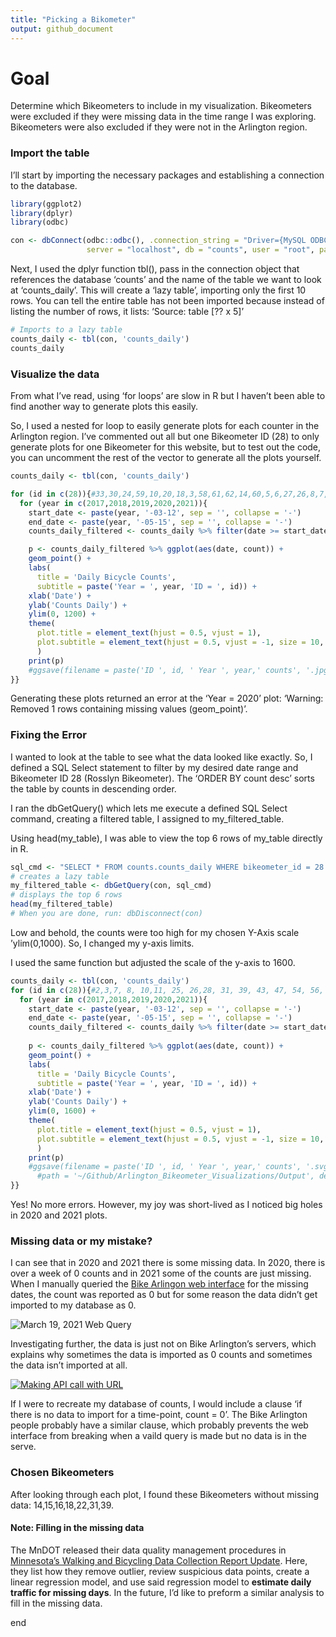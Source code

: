 ```yaml
---
title: "Picking a Bikometer"
output: github_document
---
```


# Goal

Determine which Bikeometers to include in my visualization. Bikeometers were excluded if they were missing data in the time range I was exploring. Bikeometers were also excluded if they were not in the Arlington region.

### Import the table

I'll start by importing the necessary packages and establishing a connection to the database.

```r
library(ggplot2)
library(dplyr)
library(odbc)

con <- dbConnect(odbc::odbc(), .connection_string = "Driver={MySQL ODBC 8.0 Unicode Driver};", 
                 server = "localhost", db = "counts", user = "root", password = rstudioapi::askForPassword("Database password"))
```

Next, I used the dplyr function tbl(), pass in the connection object that references the database 'counts' and the name of the table we want to look at 'counts_daily'. This will create a 'lazy table', importing only the first 10 rows. You can tell the entire table has not been imported because instead of listing the number of rows, it lists: 'Source: table<counts_daily> [?? x 5]'

```r
# Imports to a lazy table
counts_daily <- tbl(con, 'counts_daily')
counts_daily
```

### Visualize the data

From what I've read, using 'for loops' are slow in R but I haven't been able to find another way to generate plots this easily.

So, I used a nested for loop to easily generate plots for each counter in the Arlington region. I've commented out all but one Bikeometer ID (28) to only generate plots for one Bikeometer for this website, but to test out the code, you can uncomment the rest of the vector to generate all the plots yourself.

```r

counts_daily <- tbl(con, 'counts_daily')

for (id in c(28)){#33,30,24,59,10,20,18,3,58,61,62,14,60,5,6,27,26,8,7,22,21,9,16,15,31,11,2,25,19)){
  for (year in c(2017,2018,2019,2020,2021)){
    start_date <- paste(year, '-03-12', sep = '', collapse = '-')
    end_date <- paste(year, '-05-15', sep = '', collapse = '-')
    counts_daily_filtered <- counts_daily %>% filter(date >= start_date & date <= end_date & bikeometer_id == id) %>% collect()

    p <- counts_daily_filtered %>% ggplot(aes(date, count)) +
    geom_point() +
    labs(
      title = 'Daily Bicycle Counts',
      subtitle = paste('Year = ', year, 'ID = ', id)) +
    xlab('Date') +
    ylab('Counts Daily') +
    ylim(0, 1200) +
    theme(
      plot.title = element_text(hjust = 0.5, vjust = 1),
      plot.subtitle = element_text(hjust = 0.5, vjust = -1, size = 10, face = 'italic')
      ) 
    print(p)
    #ggsave(filename = paste('ID ', id, ' Year ', year,' counts', '.jpg', sep = ''), path = '~/Github/Arlington_Bikeometer_Visualizations/Output', device = 'jpg', dpi = 'retina')
}}
```

Generating these plots returned an error at the 'Year = 2020' plot: 'Warning: Removed 1 rows containing missing values (geom_point)'.

### Fixing the Error

I wanted to look at the table to see what the data looked like exactly. So, I defined a SQL Select statement to filter by my desired date range and Bikeometer ID 28 (Rosslyn Bikeometer). The 'ORDER BY count desc' sorts the table by counts in descending order.

I ran the dbGetQuery() which lets me execute a defined SQL Select command, creating a filtered table, I assigned to my_filtered_table.

Using head(my_table), I was able to view the top 6 rows of my_table directly in R.

```r
sql_cmd <- "SELECT * FROM counts.counts_daily WHERE bikeometer_id = 28 AND date >= '2020-03-12' AND date <= '2020-05-15' ORDER BY count desc"
# creates a lazy table
my_filtered_table <- dbGetQuery(con, sql_cmd)
# displays the top 6 rows
head(my_filtered_table)
# When you are done, run: dbDisconnect(con)
```

Low and behold, the counts were too high for my chosen Y-Axis scale 'ylim(0,1000). So, I changed my y-axis limits.

I used the same function but adjusted the scale of the y-axis to 1600.

```r
counts_daily <- tbl(con, 'counts_daily')
for (id in c(28)){#2,3,7, 8, 10,11, 25, 26,28, 31, 39, 43, 47, 54, 56, 57)){
  for (year in c(2017,2018,2019,2020,2021)){
    start_date <- paste(year, '-03-12', sep = '', collapse = '-')
    end_date <- paste(year, '-05-15', sep = '', collapse = '-')
    counts_daily_filtered <- counts_daily %>% filter(date >= start_date & date <= end_date & bikeometer_id == id) %>% collect()
    
    p <- counts_daily_filtered %>% ggplot(aes(date, count)) +
    geom_point() +
    labs(
      title = 'Daily Bicycle Counts',
      subtitle = paste('Year = ', year, 'ID = ', id)) +
    xlab('Date') +
    ylab('Counts Daily') +
    ylim(0, 1600) +
    theme(
      plot.title = element_text(hjust = 0.5, vjust = 1),
      plot.subtitle = element_text(hjust = 0.5, vjust = -1, size = 10, face = 'italic')
      ) 
    print(p)
    #ggsave(filename = paste('ID ', id, ' Year ', year,' counts', '.svg', sep = ''), 
      #path = '~/Github/Arlington_Bikeometer_Visualizations/Output', device = 'svg', dpi = 'retina')
}}
```

Yes! No more errors. However, my joy was short-lived as I noticed big holes in 2020 and 2021 plots.

### Missing data or my mistake?

I can see that in 2020 and 2021 there is some missing data. In 2020, there is over a week of 0 counts and in 2021 some of the counts are just missing. When I manually queried the [Bike Arlingon web interface](%22http://counters.bikearlington.com/%22) for the missing dates, the count was reported as 0 but for some reason the data didn't get imported to my database as 0.

![](images/March%2019%202021%20Web%20Query.png "March 19, 2021 Web Query")

Investigating further, the data is just not on Bike Arlington's servers, which explains why sometimes the data is imported as 0 counts and sometimes the data isn't imported at all.

[![Making API call with URL](images/Web%20API%20URL%20call.jpg "Making API call with URL")](http://webservices.commuterpage.com/counters.cfc?wsdl&method=GetCountInDateRange&counterid=28&startDate=03/19/2021&endDate=3/19/2021&interval=d)

If I were to recreate my database of counts, I would include a clause 'if there is no data to import for a time-point, count = 0'. The Bike Arlington people probably have a similar clause, which probably prevents the web interface from breaking when a vaild query is made but no data is in the serve.

### Chosen Bikeometers

After looking through each plot, I found these Bikeometers without missing data: 14,15,16,18,22,31,39.

#### Note: Filling in the missing data

The MnDOT released their data quality management procedures in [Minnesota's Walking and Bicycling Data Collection Report Update](https://www.dot.state.mn.us/bike-ped-counting/reports/2018-2019%20MinnesotaPedBikeCountReport.pdf). Here, they list how they remove outlier, review suspicious data points, create a linear regression model, and use said regression model to **estimate daily traffic for missing days**. In the future, I'd like to preform a similar analysis to fill in the missing data.

################ end

